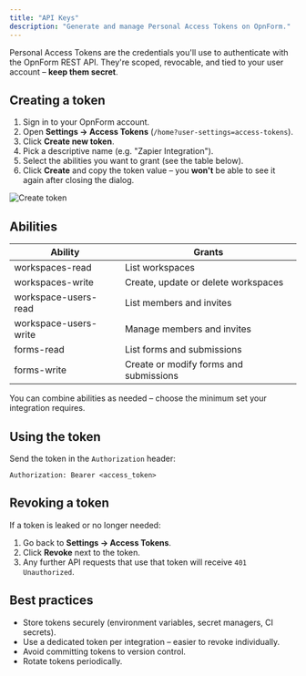 ```yaml
---
title: "API Keys"
description: "Generate and manage Personal Access Tokens on OpnForm."
---
```


Personal Access Tokens are the credentials you'll use to authenticate with the OpnForm REST API. They're scoped, revocable, and tied to your user account – **keep them secret**.

## Creating a token

1. Sign in to your OpnForm account.
2. Open **Settings → Access Tokens** (`/home?user-settings=access-tokens`).
3. Click **Create new token**.
4. Pick a descriptive name (e.g. "Zapier Integration").
5. Select the abilities you want to grant (see the table below).
6. Click **Create** and copy the token value – you **won't** be able to see it again after closing the dialog.

<Frame>
    <img src="/api-reference/images/create-token.png" alt="Create token" />
</Frame>

## Abilities

| Ability               | Grants                                 |
| --------------------- | -------------------------------------- |
| workspaces-read       | List workspaces                        |
| workspaces-write      | Create, update or delete workspaces    |
| workspace-users-read  | List members and invites               |
| workspace-users-write | Manage members and invites             |
| forms-read            | List forms and submissions             |
| forms-write           | Create or modify forms and submissions |

You can combine abilities as needed – choose the minimum set your integration requires.

## Using the token

Send the token in the `Authorization` header:

```http
Authorization: Bearer <access_token>
```

## Revoking a token

If a token is leaked or no longer needed:

1. Go back to **Settings → Access Tokens**.
2. Click **Revoke** next to the token.
3. Any further API requests that use that token will receive `401 Unauthorized`.

## Best practices

-   Store tokens securely (environment variables, secret managers, CI secrets).
-   Use a dedicated token per integration – easier to revoke individually.
-   Avoid committing tokens to version control.
-   Rotate tokens periodically.
